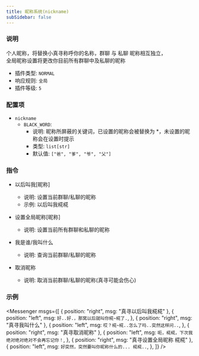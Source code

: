 ```yaml
---
title: 昵称系统(nickname)
subSidebar: false
---
```



### 说明

个人昵称，将替换小真寻称呼你的名称，群聊 与 私聊 昵称相互独立，  
全局昵称设置将更改你目前所有群聊中及私聊的昵称

- 插件类型: `NORMAL`
- 响应规则: `全局`
- 插件等级: `5`

### 配置项

- `nickname`
  - `BLACK_WORD`:
    - 说明: 昵称所屏蔽的关键词，已设置的昵称会被替换为 \*，未设置的昵称会在设置时提示
    - 类型: `list[str]`
    - 默认值: `["爸", "爹", "爷", "父"]`

### 指令

- 以后叫我[昵称]
  - 说明: 设置当前群聊/私聊的昵称
  - 示例: 以后叫我椛椛
- 设置全局昵称[昵称]

  - 说明: 设置当前所有群聊和私聊的昵称

- 我是谁/我叫什么

  - 说明: 查询当前群聊/私聊的昵称

- 取消昵称
  - 说明: 取消当前群聊/私聊的昵称(真寻可能会伤心)

### 示例

<Messenger
  msgs={[
    { position: "right", msg: "真寻以后叫我椛椛" },
    {
      position: "left",
      msg: `好..好.，那窝以后就叫你椛~椛了.`,
    },
    { position: "right", msg: "真寻我叫什么" },
    {
      position: "left",
      msg: `哎？椛~椛..怎么了吗..突然这样问..`,
    },
    { position: "right", msg: "真寻取消昵称" },
    {
      position: "left",
      msg: `呃，椛椛，下次我绝对绝对绝对不会再忘记你！`,
    },
    { position: "right", msg: "真寻设置全局昵称 椛椛" },
    {
      position: "left",
      msg: `好突然，突然要叫你昵称什么的... 椛椛..`,
    },
  ]}
/>
